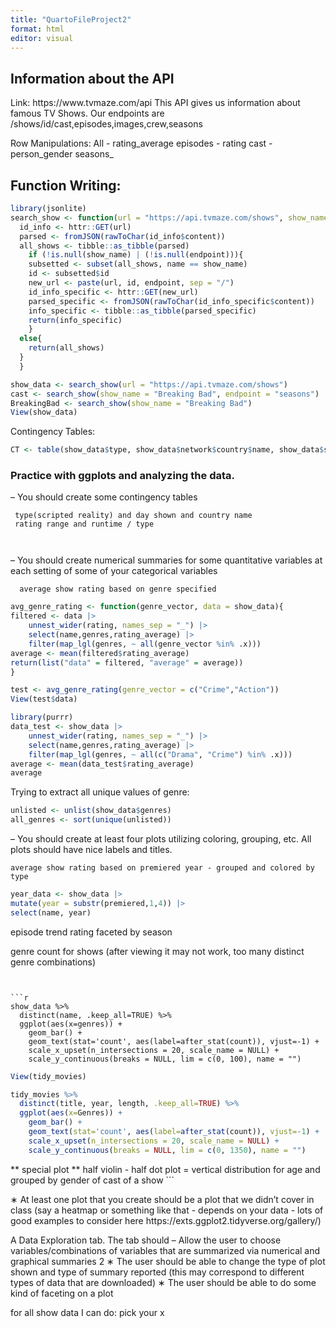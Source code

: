 ```yaml
---
title: "QuartoFileProject2"
format: html
editor: visual
---
```


## Information about the API

Link: https://www.tvmaze.com/api This API gives us information about famous TV Shows. Our endpoints are /shows/id/cast,episodes,images,crew,seasons

Row Manipulations: All - rating_average episodes - rating cast - person_gender seasons\_

## Function Writing:

```r
library(jsonlite)
search_show <- function(url = "https://api.tvmaze.com/shows", show_name = NULL, endpoint = NULL){
  id_info <- httr::GET(url)
  parsed <- fromJSON(rawToChar(id_info$content))
  all_shows <- tibble::as_tibble(parsed)
    if (!is.null(show_name) | (!is.null(endpoint))){
    subsetted <- subset(all_shows, name == show_name)
    id <- subsetted$id
    new_url <- paste(url, id, endpoint, sep = "/")
    id_info_specific <- httr::GET(new_url)
    parsed_specific <- fromJSON(rawToChar(id_info_specific$content))
    info_specific <- tibble::as_tibble(parsed_specific)
    return(info_specific)
    }
  else{
    return(all_shows)
  }
  }

show_data <- search_show(url = "https://api.tvmaze.com/shows")
cast <- search_show(show_name = "Breaking Bad", endpoint = "seasons")
BreakingBad <- search_show(show_name = "Breaking Bad")
View(show_data)
```

Contingency Tables:

```r
CT <- table(show_data$type, show_data$network$country$name, show_data$schedule$days)
```

### Practice with ggplots and analyzing the data.

– You should create some contingency tables

```         
 type(scripted reality) and day shown and country name
 rating range and runtime / type

 
```

– You should create numerical summaries for some quantitative variables at each setting of some of your categorical variables

```         
  average show rating based on genre specified
```
```r
avg_genre_rating <- function(genre_vector, data = show_data){
filtered <- data |>
    unnest_wider(rating, names_sep = "_") |>
    select(name,genres,rating_average) |>
    filter(map_lgl(genres, ~ all(genre_vector %in% .x)))
average <- mean(filtered$rating_average)
return(list("data" = filtered, "average" = average))
}
```

```r
test <- avg_genre_rating(genre_vector = c("Crime","Action"))
View(test$data)
```

```r
library(purrr)
data_test <- show_data |>
    unnest_wider(rating, names_sep = "_") |>
    select(name,genres,rating_average) |>
    filter(map_lgl(genres, ~ all(c("Drama", "Crime") %in% .x)))
average <- mean(data_test$rating_average)
average
```



Trying to extract all unique values of genre:
```r
unlisted <- unlist(show_data$genres)
all_genres <- sort(unique(unlisted))
```

– You should create at least four plots utilizing coloring, grouping, etc. All plots should have nice labels and titles.

```         
average show rating based on premiered year - grouped and colored by type
```
```r
year_data <- show_data |>
mutate(year = substr(premiered,1,4)) |>
select(name, year)
```


episode trend rating faceted by season

genre count for shows (after viewing it may not work, too many distinct genre combinations)
```


```r
show_data %>%
  distinct(name, .keep_all=TRUE) %>%
  ggplot(aes(x=genres)) +
    geom_bar() +
    geom_text(stat='count', aes(label=after_stat(count)), vjust=-1) +
    scale_x_upset(n_intersections = 20, scale_name = NULL) +
    scale_y_continuous(breaks = NULL, lim = c(0, 100), name = "")
```
```r
View(tidy_movies)
```


```r
tidy_movies %>%
  distinct(title, year, length, .keep_all=TRUE) %>%
  ggplot(aes(x=Genres)) +
    geom_bar() +
    geom_text(stat='count', aes(label=after_stat(count)), vjust=-1) +
    scale_x_upset(n_intersections = 20, scale_name = NULL) +
    scale_y_continuous(breaks = NULL, lim = c(0, 1350), name = "")
```




** special plot **
half violin - half dot plot = vertical distribution for age and 
grouped by gender of cast of a show
```

∗ At least one plot that you create should be a plot that we didn’t cover in class (say a heatmap or something like that - depends on your data - lots of good examples to consider here https://exts.ggplot2.tidyverse.org/gallery/)

A Data Exploration tab. The tab should – Allow the user to choose variables/combinations of variables that are summarized via numerical and graphical summaries 2 ∗ The user should be able to change the type of plot shown and type of summary reported (this may correspond to different types of data that are downloaded) ∗ The user should be able to do some kind of faceting on a plot

for all show data I can do: pick your x
